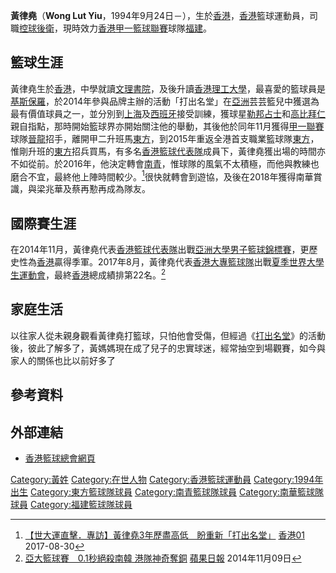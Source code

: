 {{Infobox basketball biography
| name         = 黃律堯 <br> Wong Lut Yiu
| position     = [[控球後衛|控球後衛]]
| height_m     = 1.82
| weight_kg    = 79
| league       = [[香港男子甲一組籃球聯賽|香港甲一籃球聯賽]] 
| team         = [[福建|福建]]
| number       = 1
| nationality  = {{flagicon|HKG}} [[香港|香港]]
| birth_date   = {{Birth date and age|1994|9|24|mf=y}}
| birth_place  = {{HKG-1959}}
| high_school  = [[文理書院（九龍）|文理書院]]
| college      = [[香港理工大學|香港理工大學]]
| career_start = 2013
| career_end   = 
| years1       = 2013–2014
| team1        = [[東方籃球隊|東方]]
| years2       = 2014–2015
| team2        = [[晉龍籃球隊|晉龍]]
| years3       = 2015–2016
| team3        = [[東方籃球隊|東方]]
| years4       = 2016–2017
| team4        = [[南青籃球隊|南青]]
| years5       = 2017–2018
| team5        = [[香港遊樂場協會籃球隊|遊協]]
| years6       = 2018–2021
| team6        = [[南華籃球隊|南華]]
| years7       = 2021-
| team7        = [[福建籃球隊|福建]]
| awards       = 
* [[亞洲大學運動總會|第5屆亞洲大學生籃球錦標賽季軍]]（2014年）
* [[打出名堂|《打出名堂》亞洲區]] 最有價值球員（2014年）
* 大專盃籃球賽男子組冠軍（2015）
* Jordan Brand大專籃球賽冠軍（2017）
* Jordan Brand大專籃球賽助攻王（2017）
}}

'''黃律堯'''（'''Wong Lut Yiu '''，1994年9月24日－），生於[[香港|香港]]，[[香港|香港]]籃球運動員，司職[[控球後衛|控球後衛]]，現時效力[[香港男子甲一組籃球聯賽|香港甲一籃球聯賽]]球隊[[福建籃球隊|福建]]。

==籃球生涯==
黃律堯生於[[香港|香港]]，中學就讀[[文理書院（九龍）|文理書院]]，及後升讀[[香港理工大學|香港理工大學]]，最喜愛的籃球員是[[基斯·保羅|基斯保羅]]，於2014年參與品牌主辦的活動「打出名堂」在[[亞洲|亞洲]]芸芸籃兒中獲選為最有價值球員之一，並分別到[[上海|上海]]及[[西班牙|西班牙]]接受訓練，獲球星[[勒邦·占士|勒邦占士]]和[[高比·拜仁|高比拜仁]]親自指點，那時開始籃球界亦開始關注他的舉動，其後他於同年11月獲得[[香港男子甲一組籃球聯賽|甲一聯賽]]球隊[[晉龍籃球隊|晉龍]]招手，離開甲二升班馬[[東方籃球隊|東方]]，到2015年重返全港首支職業籃球隊[[東方籃球隊|東方]]，惟剛升班的[[東方籃球隊|東方]]招兵買馬，有多名[[香港男子籃球代表隊|香港籃球代表隊]]成員下，黃律堯獲出場的時間亦不如從前。於2016年，他決定轉會[[南青籃球隊|南青]]，惟球隊的風氣不太積極，而他與教練也磨合不宜，最終他上陣時間較少。<ref>[https://www.hk01.com/%E9%AB%94%E8%82%B2/115187/-%E4%B8%96%E5%A4%A7%E9%81%8B%E7%9B%B4%E6%93%8A-%E5%B0%88%E8%A8%AA-%E9%BB%83%E5%BE%8B%E5%A0%AF3%E5%B9%B4%E6%AD%B7%E7%9B%A1%E9%AB%98%E4%BD%8E-%E7%9B%BC%E9%87%8D%E6%96%B0-%E6%89%93%E5%87%BA%E5%90%8D%E5%A0%82- 【世大運直擊．專訪】黃律堯3年歷盡高低　盼重新「打出名堂」] [[香港01|香港01]] 2017-08-30</ref>很快就轉會到遊協，及後在2018年獲得南華賞識，與梁兆華及蔡再懃再成為隊友。

==國際賽生涯==
在2014年11月，黃律堯代表[[香港男子籃球代表隊|香港籃球代表隊]]出戰[[亞洲大學運動總會|亞洲大學男子籃球錦標賽]]，更歷史性為[[香港男子籃球代表隊|香港]]贏得季軍。2017年8月，黃律堯代表[[香港男子籃球代表隊|香港大專籃球隊]]出戰[[2017年夏季世界大學生運動會籃球比賽男子賽事|夏季世界大學生運動會]]，最終[[香港男子籃球代表隊|香港]]總成績排第22名。<ref>[http://hk.apple.nextmedia.com/sports/art/20141109/18928800 亞大籃球賽　0.1秒絕殺南韓 港隊神奇奪銅] {{Wayback|url=http://hk.apple.nextmedia.com/sports/art/20141109/18928800 |date=20161114234607 }} [[蘋果日報|蘋果日報]] 2014年11月09日</ref>

==家庭生活==
以往家人從未親身觀看黃律堯打籃球，只怕他會受傷，但經過《[[打出名堂|打出名堂]]》的活動後，彼此了解多了，黃媽媽現在成了兒子的忠實球迷，經常抽空到場觀賽，如今與家人的關係也比以前好多了

==參考資料==
{{reflist}}

==外部連結==
*[http://www.basketball.org.hk/ 香港籃球總會網頁] {{Wayback|url=http://www.basketball.org.hk/ |date=20160630214738 }}

{{DEFAULTSORT:Wong Lut Yiu}}
[[Category:黃姓|Category:黃姓]]
[[Category:在世人物|Category:在世人物]]
[[Category:香港籃球運動員|Category:香港籃球運動員]]
[[Category:1994年出生|Category:1994年出生]]
[[Category:東方籃球隊球員|Category:東方籃球隊球員]]
[[Category:南青籃球隊球員|Category:南青籃球隊球員]]
[[Category:南華籃球隊球員|Category:南華籃球隊球員]]
[[Category:福建籃球隊球員|Category:福建籃球隊球員]]
